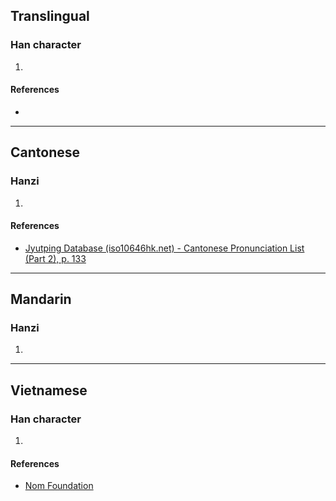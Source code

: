 {{character info/new}}
==Translingual==

===Han character===
{{Han char|rn=75|rad=木|as=13|sn=17|four=48936|canj=DYTU,XXDYT|ids=⿰木道}}

# {{defn|Han|sort=木13}}

====References====
* {{Han ref|kx=0557.230|dkj=15688|hdz=21305.060|uh=6AA4|ud=27300|bh=ED43|bd=60739}}

----

==Cantonese==

===Hanzi===
{{yue-hanzi|jyut=[[dou6]]|y=dou6}}

# {{defn|lang=yue|sort=木13}}

====References====
* [http://www.iso10646hk.net/jp/document/download.jsp Jyutping Database (iso10646hk.net) - Cantonese Pronunciation List (Part 2), p. 133]

----

==Mandarin==

===Hanzi===
{{cmn-hanzi|pin=[[dào]] ([[dao4]])|wg=tao<sup>4</sup>}}

# {{defn|lang=cmn|sort=木13}}

----

==Vietnamese==

===Han character===
{{vi-readings|rs=木13| hanviet = gạo}}

# {{defn|lang=vi|sort=木13}}

====References====
* [http://nomfoundation.org/common/nom_details.php?codepoint=6aa4 Nom Foundation]